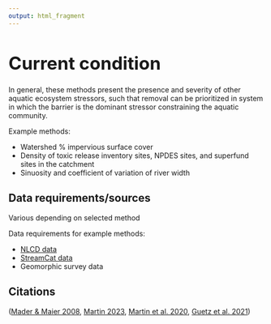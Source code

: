 ```yaml
---
output: html_fragment
---
```


<style type="text/css">
  h1{
  font-size: 2.5em;
}
</style>

# Current condition

In general, these methods present the presence and severity of other aquatic ecosystem stressors, such that removal can be prioritized in system in which the barrier is the dominant stressor constraining the aquatic community.

Example methods:

* Watershed % impervious surface cover
* Density of toxic release inventory sites, NPDES sites, and superfund sites in the catchment
* Sinuosity and coefficient of variation of river width 


## Data requirements/sources
Various depending on selected method

Data requirements for example methods:

* [NLCD data](https://www.mrlc.gov/data){target="_blank"}
* [StreamCat data](https://www.epa.gov/national-aquatic-resource-surveys/streamcat-dataset){target="_blank"}
* Geomorphic survey data

## Citations
([Mader & Maier 2008](https://doi.org/10.1007/s10750-008-9406-0){target="_blank"}, [Martin 2023](https://www.maps.tnc.org/chesfpp/ChesapeakeFishPassagePrioritization_Report_2023.pdf){target="_blank"}, [Martin et al. 2020](https://www.atlanticfishhabitat.org/wp-content/uploads/2020/08/ACFHP-Mapping-and-Prioritization-Final-Report.pdf){target="_blank"}, [Guetz et al. 2021](https://doi.org/10.1111/rec.13583){target="_blank"})